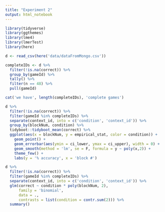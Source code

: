 ```yaml
---
title: "Experiment 2"
output: html_notebook
---
```


```r
library(tidyverse)
library(ggthemes)
library(lme4)
library(lmerTest)
library(here)

d <- read_csv(here('data/dataFromMongo.csv'))
```

```r
completeIDs <- d %>%
  filter(!is.na(correct)) %>%
  group_by(gameId) %>%
  tally() %>%
  filter(n == 48) %>%
  pull(gameId)

cat('we have', length(completeIDs), 'complete games')
```

```r
d %>% 
  filter(!is.na(correct)) %>%
  filter(gameId %in% completeIDs) %>%
  separate(context_id, into = c('condition', 'context_id')) %>%
  group_by(blockNum, condition) %>%
  tidyboot::tidyboot_mean(correct) %>%
  ggplot(aes(x = blockNum, y = empirical_stat, color = condition)) +
    geom_point() +
    geom_errorbar(aes(ymin = ci_lower, ymax = ci_upper), width = 0) +
    geom_smooth(method = 'lm', se = F, formula = y ~ poly(x,2)) +
    theme_few() +
    labs(y = '% accuracy', x = 'block #')
```

```r
d %>% 
  filter(!is.na(correct)) %>%
  filter(gameId %in% completeIDs) %>%
  separate(context_id, into = c('condition', 'context_id')) %>%
  glm(correct ~ condition * poly(blockNum, 2),
      family = 'binomial',
      data = .,
      contrasts = list(condition = contr.sum(2))) %>%
  summary()
```
